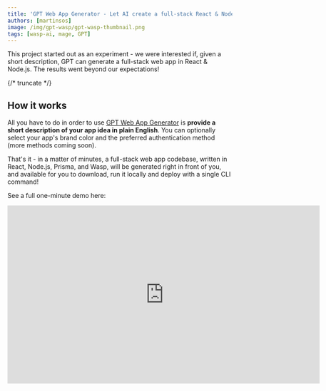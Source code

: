 ```yaml
---
title: 'GPT Web App Generator - Let AI create a full-stack React & Node.js codebase based on your description 🤖🤯'
authors: [martinsos]
image: /img/gpt-wasp/gpt-wasp-thumbnail.png
tags: [wasp-ai, mage, GPT]
---
```




<ImgWithCaption source="img/gpt-wasp/thumbnail-yellow.png" />

This project started out as an experiment - we were interested if, given a short description, GPT can generate a full-stack web app in React & Node.js. The results went beyond our expectations!

{/* truncate */}

## How it works

All you have to do in order to use [GPT Web App Generator](https://usemage.ai/) is **provide a short description of your app idea in plain English**. You can optionally select your app's brand color and the preferred authentication method (more methods coming soon).

<ImgWithCaption source="img/gpt-wasp/how-it-works.gif" caption="1. Describe your app 2. Pick the color 3. Generate your app 🚀" />

That's it - in a matter of minutes, a full-stack web app codebase, written in React, Node.js, Prisma, and Wasp, will be generated right in front of you, and available for you to download, run it locally and deploy with a single CLI command!

See a full one-minute demo here:

<div className="flex justify-center">
  <iframe width="700" height="400" src="https://www.youtube.com/embed/u0MVsPb2MP8" title="YouTube video player" frameborder="0" allow="accelerometer; autoplay; clipboard-write; encrypted-media; gyroscope; picture-in-picture; web-share" allowfullscreen />
</div>

<br />

Check out [this blog post](https://wasp.sh/blog/2023/07/17/how-we-built-gpt-web-app-generator) if you are interested in technical details of how implemented the Generator!

## The stack 📚

Besides React & Node.js, GPT Web App Generator uses [Prisma](https://www.prisma.io/) and [Wasp](https://github.com/wasp-lang/wasp).

[Prisma](https://www.prisma.io/) is a type-safe database ORM built on top of PostgreSQL. It makes it easy to deal with data models and database migrations.

[Wasp](https://github.com/wasp-lang/wasp) is a batteries-included, full-stack framework for React & Node.js. It takes care of everything from front-end to back-end and database along with authentication, sending emails, async jobs, deployment, and more.

Additionaly, all the code behind GPT Web App Generator is completely open-source: [web app](https://github.com/wasp-lang/wasp/tree/main/mage), [GPT code agent](https://github.com/wasp-lang/wasp/tree/main/waspc/src/Wasp/AI).

## What kind of apps can I build with it?

:::caution

Since this is a GPT-powered project, it's output is not 100% deterministic and small mistakes will sometimes occur in the generated code. For the typical examples of web apps (as seen below) they are usually very minor and straightforward to fix.
If you get stuck, [ping us on our Discord](https://discord.gg/rzdnErX).

:::

The generated apps are full-stack and consist of front-end, back-end and database. Here are few of the examples we successfully created:

### My Plants - track your plants' watering schedule 🌱🚰

<ImgWithCaption source="img/gpt-wasp/my-plants.png" />

- See the generated code and run it yourself [here](https://usemage.ai/result/3bb5dca2-f134-4f96-89d6-0812deab6e0c)

This app does exactly what it says - makes sure that you water your plants on time! It comes with a fully functioning front-end, back-end and the database with `User` and `Plant` entities. It also features a [full-stack authentication](/blog/2023/04/12/auth-ui) (username & password) and a Tailwind-based design.

The next step would be to add more advanced features, such as email reminders (via [Wasp email sending support](/docs/advanced/email)) when it is time to water your plant.

You can see and download the [entire source code](https://usemage.ai/result/3bb5dca2-f134-4f96-89d6-0812deab6e0c) and add more features and deploy the app yourself!

### ToDo app - a classic ✅

<ImgWithCaption source="img/gpt-wasp/todo-app.png" />

- See the generated code and run it yourself [here](https://usemage.ai/result/07ed440a-3155-4969-b3f5-2031fb1f622f)

What kind of a demo would this be if it didn't include a ToDo app? GPT Web App Generator successfully scaffolded it, along with all the basic functionality - creating and marking a task as done.

With the foundations in place (full-stack code, authentication, Tailwind CSS design) you can [see & download the code here](https://usemage.ai/result/07ed440a-3155-4969-b3f5-2031fb1f622f) and try it yourself!

### Limitations

In order to reduce the complexity and therefore mistakes GPT makes, for this first version of Generator we went with the following limitations regarding generated apps:

1. No additional npm dependencies.
2. No additional files beyond Wasp Pages (React) and Operations (Node). So no additional files with React components, CSS, utility JS, images or similar.
3. No TypeScript, just Javascript.
4. No advanced Wasp features (e.g. Jobs, Auto CRUD, Websockets, Social Auth, email sending, …).

## Summary & next steps

As mentioned above, our goal was to test whether GPT can be effectively used to generate full-stack web applications with React & Node.js. While it's now obvious it can, we have lot of ideas for new features and improvements.

### Challenges

While we were expecting the main issue to be the size of context that GPT has, it turned out to be that the bigger issue is its “smarts”, which determine things like its planning capabilities, capacity to follow provided instructions (we had quite some laughs observing how it sometimes ignores our instructions), and capacity to not do silly mistakes. We saw GPT4 give better results than GPT3.5, but both still make mistakes, and GPT4 is also quite slow/expensive. Therefore we are quite excited about the further developments in the field of AI / LLMs, as they will directly affect the quality of the output for the tools like our Generator.

### Next features wishlist

1. Get feedback on this initial experiment - both on the Generator and the Wasp as a framework itself: best place to leave us feedback is on our [Discord](https://discord.com/invite/rzdnErX).
2. Further improve code agent & web app.
3. Release new version of `wasp` CLI that allows generating new Wasp project by providing short description via CLI. Our code agent will then use GPT to generate project on the disk. This is already ready and should be coming out soon.
4. Also allow Wasp users to use code agent for scaffolding specific parts of their Wasp app → you want to add a new Wasp Page (React)? Run our code agent via Wasp CLI or via Wasp vscode extension and have it generated for you, with initial logic already implemented.
5. As LLMs progress, try some alternative approaches, e.g. try fine-tuning an LLM with knowledge about Wasp, or give LLM more freedom while generating files and parts of the codebase.
6. Write a detailed blog post about how we implemented the Generator, which techniques we used, how we designed our prompts, what worked and what didn’t work, … .

## Support us! ⭐️

If you wish to express your support for what we are doing, consider giving us a [star on Github](https://github.com/wasp-lang/wasp)! Everything we do at Wasp is open source, and your support motivates us and helps us to keep making web app development easier and with less boilerplate.
